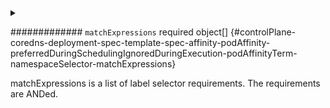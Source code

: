 

<PartialMatchlabels />



<details className="config-field" data-expandable="true">
<summary>

############# `matchExpressions` <span className="config-field-required" data-required="false">required</span> <span className="config-field-type">object[]</span> <span className="config-field-default"></span> <span className="config-field-enum"></span> {#controlPlane-coredns-deployment-spec-template-spec-affinity-podAffinity-preferredDuringSchedulingIgnoredDuringExecution-podAffinityTerm-namespaceSelector-matchExpressions}

matchExpressions is a list of label selector requirements. The requirements are ANDed.

</summary>

<PartialMatchexpressionsreference />


</details>
